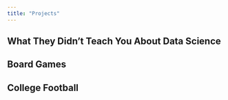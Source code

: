 ```yaml
---
title: "Projects"
---
```


## What They Didn't Teach You About Data Science

## Board Games

## College Football